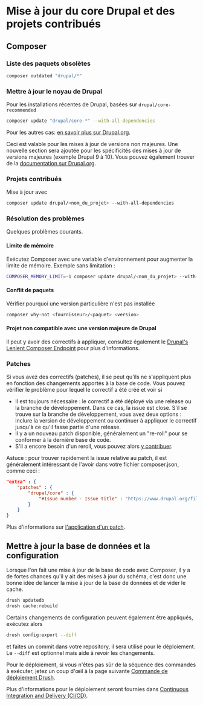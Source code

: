 # Mise à jour du core Drupal et des projets contribués

## Composer

### Liste des paquets obsolètes

```bash
composer outdated "drupal/*"
```

### Mettre à jour le noyau de Drupal

Pour les installations récentes de Drupal, basées sur `drupal/core-recommended`

```bash
composer update "drupal/core-*" --with-all-dependencies
```

Pour les autres cas: [en savoir plus sur Drupal.org](https://www.drupal.org/docs/updating-drupal/updating-drupal-core-via-composer).

Ceci est valable pour les mises à jour de versions non majeures. Une nouvelle section sera ajoutée pour les spécificités des mises à jour de versions majeures (exemple Drupal 9 à 10).
Vous pouvez également trouver de la [documentation sur Drupal.org](https://www.drupal.org/docs/upgrading-drupal/upgrading-from-drupal-8-or-later/upgrading-from-drupal-9-to-drupal-10/overview).

### Projets contribués

Mise à jour avec

```bash
composer update drupal/<nom_du_projet> --with-all-dependencies
```

### Résolution des problèmes

Quelques problèmes courants.

#### Limite de mémoire

Exécutez Composer avec une variable d'environnement pour augmenter la limite de mémoire. Exemple sans limitation :

```bash
COMPOSER_MEMORY_LIMIT=-1 composer update drupal/<nom_du_projet> --with-all-dependencies
```

#### Conflit de paquets

Vérifier pourquoi une version particulière n'est pas installée

```bash
composer why-not <fournisseur>/<paquet> <version>
```

#### Projet non compatible avec une version majeure de Drupal

Il peut y avoir des correctifs à appliquer, consultez également le [Drupal's Lenient Composer Endpoint](https://www.drupal.org/docs/develop/using-composer/using-drupals-lenient-composer-endpoint) pour plus d'informations.

### Patches

Si vous avez des correctifs (patches), il se peut qu'ils ne s'appliquent plus en fonction des changements apportés à la base de code.
Vous pouvez vérifier le problème pour lequel le correctif a été créé et voir si 
- Il est toujours nécessaire : le correctif a été déployé via une release ou la branche de développement. Dans ce cas, la issue est close. S'il se trouve sur la branche de développement, vous avez deux options : inclure la version de développement ou continuer à appliquer le correctif jusqu'à ce qu'il fasse partie d'une release.
- Il y a un nouveau patch disponible, généralement un "re-roll" pour se conformer à la dernière base de code.
- S'il a encore besoin d'un reroll, vous pouvez alors [y contribuer](https://www.drupal.org/docs/develop/git/using-git-to-contribute-to-drupal/working-with-patches/making-a-patch).

Astuce : pour trouver rapidement la issue relative au patch, il est généralement intéressant de l'avoir dans votre fichier composer.json, comme ceci :

```json
"extra" : {
    "patches" : {
        "drupal/core" : {
            "#Issue number - Issue title" : "https://www.drupal.org/files/issues/issue-1.patch"
        }
    }
}
```

Plus d'informations sur [l'application d'un patch](/develop/patch-a-drupal-project).

## Mettre à jour la base de données et la configuration

Lorsque l'on fait une mise à jour de la base de code avec Composer, il y a de fortes chances qu'il y ait des mises à jour du schéma,
c'est donc une bonne idée de lancer la mise à jour de la base de données et de vider le cache.

```bash
drush updatedb
drush cache:rebuild
```

Certains changements de configuration peuvent également être appliqués, exécutez alors

```bash
drush config:export --diff
```

et faites un commit dans votre repository, il sera utilisé pour le déploiement.
Le `--diff` est optionnel mais aide à revoir les changements.

Pour le déploiement, si vous n'êtes pas sûr de la séquence des commandes à exécuter, jetez un coup d'œil à la page suivante 
[Commande de déploiement Drush](https://www.drush.org/12.x/deploycommand/).

Plus d'informations pour le déploiement seront fournies dans [Continuous Integration and Delivery (CI/CD)](/deploy/continuous-integration-and-delivery).
